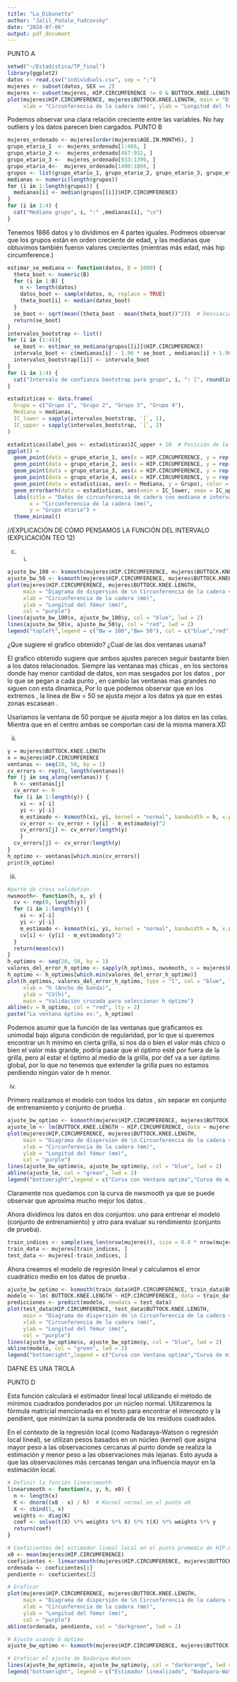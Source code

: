 ---
title: "La_Dibunetta"
author: "Jalil_Pañale_Yudcovsky"
date: "2024-07-06"
output: pdf_document
---
PUNTO A
```{r}
setwd("~/Estadística/TP_final")
library(ggplot2)
datos <- read.csv("individuals.csv", sep = ";")
mujeres <- subset(datos, SEX == 2)
mujeres <- subset(mujeres, HIP.CIRCUMFERENCE != 0 & BUTTOCK.KNEE.LENGTH != 0)
plot(mujeres$HIP.CIRCUMFERENCE, mujeres$BUTTOCK.KNEE.LENGTH, main = "Diagrama de dispersión de \n Circunferencia de la cadera vs longitud del fémur",
     xlab = "Circunferencia de la cadera (mm)", ylab = "Longitud del fémur (mm)", col = "purple")
```
Podemos observar una clara relación creciente entre las variables. No hay outliers y los datos parecen bien cargados.
\n \n
PUNTO B
```{r}
mujeres_ordenado <- mujeres[order(mujeres$AGE.IN.MONTHS), ]
grupo_etario_1  <- mujeres_ordenado[1:466, ]
grupo_etario_2 <-  mujeres_ordenado[467:932, ]
grupo_etario_3 <-  mujeres_ordenado[933:1399, ]
grupo_etario_4<-  mujeres_ordenado[1400:1866, ]
grupos <- list(grupo_etario_1, grupo_etario_2, grupo_etario_3, grupo_etario_4)
medianas <- numeric(length(grupos))
for (i in 1:length(grupos)) {
  medianas[i] <- median(grupos[[i]]$HIP.CIRCUMFERENCE)
}
for (i in 1:4) {
  cat("Mediana grupo", i, ":" ,medianas[i], "\n")
}
```
Tenemos 1866 datos y lo dividimos en 4 partes iguales. Podmeos observar que los grupos están en orden creciente de edad, y las medianas que obtuvimos también fueron valores crecientes (mientras más edad, más hip circumference.)
```{r}
estimar_se_mediana <- function(datos, B = 1000) {
  theta_boot <- numeric(B)
  for (i in 1:B) {
    n <- length(datos)
    datos_boot <- sample(datos, n, replace = TRUE)
    theta_boot[i] <- median(datos_boot)
  }
  se_boot <- sqrt(mean((theta_boot - mean(theta_boot))^2))  # Desviación estándar de las medianas bootstrap
  return(se_boot)
}
intervalos_bootstrap <- list()
for (i in (1:4)){
  se_boot <- estimar_se_mediana(grupos[[i]]$HIP.CIRCUMFERENCE)
  intervalo_boot <- c(medianas[i] - 1.96 * se_boot , medianas[i] + 1.96 * se_boot)
  intervalos_bootstrap[[i]] <- intervalo_boot
}
for (i in 1:4) {
  cat("Intervalo de confianza bootstrap para grupo", i, ": [", round(intervalos_bootstrap[[i]][1], 2), ", ", round(intervalos_bootstrap[[i]][2], 2), "]\n")
}
```
```{r}

estadisticas <- data.frame(
  Grupo = c("Grupo 1", "Grupo 2", "Grupo 3", "Grupo 4"),
  Mediana = medianas,
  IC_lower = sapply(intervalos_bootstrap, `[`, 1),
  IC_upper = sapply(intervalos_bootstrap, `[`, 2)
)

estadisticas$label_pos <- estadisticas$IC_upper + 10  # Posición de la etiqueta para las barras de error
ggplot() +
  geom_point(data = grupo_etario_1, aes(x = HIP.CIRCUMFERENCE, y = rep("Grupo 1", nrow(grupo_etario_1))), color = "gray", size = 2, alpha = 0.5) +
  geom_point(data = grupo_etario_2, aes(x = HIP.CIRCUMFERENCE, y = rep("Grupo 2", nrow(grupo_etario_2))), color = "gray", size = 2, alpha = 0.5) +
  geom_point(data = grupo_etario_3, aes(x = HIP.CIRCUMFERENCE, y = rep("Grupo 3", nrow(grupo_etario_3))), color = "gray", size = 2, alpha = 0.5) +
  geom_point(data = grupo_etario_4, aes(x = HIP.CIRCUMFERENCE, y = rep("Grupo 4", nrow(grupo_etario_4))), color = "gray", size = 2, alpha = 0.5) +
  geom_point(data = estadisticas, aes(x = Mediana, y = Grupo), color = "darkorange", size = 2) +
  geom_errorbarh(data = estadisticas, aes(xmin = IC_lower, xmax = IC_upper, y = Grupo), height = 0.4, color = "darkblue", lwd = 1) +
  labs(title = "Datos de circunferencia de cadera con mediana e intervalo de confianza por grupo etario",
       x = "Circunferencia de la cadera (mm)",
       y = "Grupo etario") +
  theme_minimal()
```
//EXPLICACIÓN DE CÓMO PENSAMOS LA FUNCIÓN DEL INTERVALO (EXPLICACIÓN TEO 12)


c) i)
```{r}
ajuste_bw_100 <- ksmooth(mujeres$HIP.CIRCUMFERENCE, mujeres$BUTTOCK.KNEE.LENGTH, kernel = "normal", bandwidth = 100)
ajuste_bw_50 <- ksmooth(mujeres$HIP.CIRCUMFERENCE, mujeres$BUTTOCK.KNEE.LENGTH, kernel = "normal", bandwidth = 50)
plot(mujeres$HIP.CIRCUMFERENCE, mujeres$BUTTOCK.KNEE.LENGTH, 
     main = "Diagrama de dispersión de \n Circunferencia de la cadera vs longitud del fémur",
     xlab = "Circunferencia de la cadera (mm)", 
     ylab = "Longitud del fémur (mm)", 
     col = "purple")
lines(ajuste_bw_100$x, ajuste_bw_100$y, col = "blue", lwd = 2)
lines(ajuste_bw_50$x, ajuste_bw_50$y, col = "red", lwd = 2)
legend("topleft",legend = c("Bw = 100","Bw= 50"), col = c("blue","red"),lwd = 2)
```

¿Que sugiere el grafico obtenido? ¿Cual de las dos ventanas usarıa?

El grafico obtenido sugiere que ambos ajustes parecen seguir bastante bien a los datos relacionados. 
Siempre las ventanas mas chicas , en los sectores donde hay menor cantidad de datos, son mas sesgados por los datos , por lo que se pegan a cada punto , en cambio las ventanas mas grandes no siguen con esta dinamica, Por lo que podemos observar que en los extremos , la linea de Bw = 50 se ajusta mejor a los datos ya que en estas zonas escasean . 

Usariamos la ventana de 50 porque se ajusta mejor a los datos en las colas. Mientra que en el centro ambas se comportan casi de la misma manera.XD


ii)

```{r}
y = mujeres$BUTTOCK.KNEE.LENGTH
x = mujeres$HIP.CIRCUMFERENCE
ventanas <- seq(20, 50, by = 1)
cv_errors <- rep(0, length(ventanas))
for (j in seq_along(ventanas)) {
  h <- ventanas[j]
  cv_error <- 0
  for (i in 1:length(y)) {
    xi <- x[-i]
    yi <- y[-i]
    m_estimado <- ksmooth(xi, yi, kernel = "normal", bandwidth = h, x.points = x[i])
    cv_error <- cv_error + (y[i] - m_estimado$y)^2
    cv_errors[j] <- cv_error/length(y)
    }
  cv_errors[j] <- cv_error/length(y)
}
h_optimo <- ventanas[which.min(cv_errors)]
print(h_optimo)
```
iii)

```{r}
#parte de cross validation
nwsmooth<- function(h, x, y) {
  cv <- rep(0, length(y))
  for (i in 1:length(y)) {
    xi <- x[-i]
    yi <- y[-i]
    m_estimado <- ksmooth(xi, yi, kernel = "normal", bandwidth = h, x.points = x[i])
    cv[i] <- (y[i] - m_estimado$y)^2
  }
  return(mean(cv))
}
h_optimos <- seq(20, 50, by = 1)
valores_del_error_h_optimo <- sapply(h_optimos, nwsmooth, x = mujeres$HIP.CIRCUMFERENCE, y = mujeres$BUTTOCK.KNEE.LENGTH)
h_optimo <- h_optimos[which.min(valores_del_error_h_optimo)]
plot(h_optimos, valores_del_error_h_optimo, type = "l", col = "blue", lwd = 2,
     xlab = "h (Ancho de banda)", 
     ylab = "CV(h)", 
     main = "Validación cruzada para seleccionar h óptimo")
abline(v = h_optimo, col = "red", lty = 2)
paste("La ventana óptima es:", h_optimo)
```
Podemos asumir que la función de las ventanas que graficamos es unimodal bajo alguna condición de regularidad, por lo que si queremos encontrar un h mínimo en cierta grilla, si nos da o bien el valor más chico o bien el valor más grande, podría pasar que el óptimo esté por fuera de la grilla, pero al estar el óptimo al medio de la grilla, por def va a ser óptimo global, por lo que no tenemos que extender la grilla pues no estamos perdiendo ningún valor de h menor.


iv)

Primero realizamos el modelo con todos los datos , sin separar en conjunto de entrenamiento y conjunto de prueba . 

```{r}
ajuste_bw_optimo <- ksmooth(mujeres$HIP.CIRCUMFERENCE, mujeres$BUTTOCK.KNEE.LENGTH, kernel = "normal", bandwidth = h_optimo)
ajuste_lm <- lm(BUTTOCK.KNEE.LENGTH ~ HIP.CIRCUMFERENCE, data = mujeres)
plot(mujeres$HIP.CIRCUMFERENCE, mujeres$BUTTOCK.KNEE.LENGTH,
     main = "Diagrama de dispersión de \n Circunferencia de la cadera vs longitud del fémur",
     xlab = "Circunferencia de la cadera (mm)", 
     ylab = "Longitud del fémur (mm)", 
     col = "purple")
lines(ajuste_bw_optimo$x, ajuste_bw_optimo$y, col = "blue", lwd = 2)
abline(ajuste_lm, col = "green", lwd = 2)
legend("bottomright",legend = c("Curva con Ventana optima","Curva de minimos cuadrados"), col = c("blue","green"),lwd = 2)
```
Claramente nos quedamos con la curva de nwsmooth ya que se puede observar que aproxima mucho mejor los datos . 

Ahora dividimos los datos en dos conjuntos: uno para entrenar el modelo (conjunto de entrenamiento) y otro para evaluar su rendimiento (conjunto de prueba).

```{r}
train_indices <- sample(seq_len(nrow(mujeres)), size = 0.8 * nrow(mujeres))
train_data <- mujeres[train_indices, ]
test_data <- mujeres[-train_indices, ]
```


Ahora creamos el modelo de regresión lineal y calculamos el error cuadrático medio en los datos de prueba .

```{r}
ajuste_bw_optimo <- ksmooth(train_data$HIP.CIRCUMFERENCE, train_data$BUTTOCK.KNEE.LENGTH, kernel = "normal", bandwidth = h_optimo)
modelo <- lm( BUTTOCK.KNEE.LENGTH ~ HIP.CIRCUMFERENCE, data = train_data)
predicciones <- predict(modelo, newdata = test_data)
plot(test_data$HIP.CIRCUMFERENCE, test_data$BUTTOCK.KNEE.LENGTH,
     main = "Diagrama de dispersión de \n Circunferencia de la cadera vs longitud del fémur",
     xlab = "Circunferencia de la cadera (mm)", 
     ylab = "Longitud del fémur (mm)", 
     col = "purple")
lines(ajuste_bw_optimo$x, ajuste_bw_optimo$y, col = "blue", lwd = 2)
abline(modelo, col = "green", lwd = 2)
legend("bottomright",legend = c("Curva con Ventana optima","Curva de minimos cuadrados"), col = c("blue","green"),lwd = 2)
```
DAFNE ES UNA TROLA 

PUNTO D 

Esta función calculará el estimador lineal local utilizando el método de mínimos cuadrados ponderados por un núcleo normal.
Utilizaremos la fórmula matricial mencionada en el texto para encontrar el intercepto y  la pendient,  que minimizan la suma ponderada de los residuos cuadrados.

En el contexto de la regresión local (como Nadaraya-Watson o regresión local lineal), se utilizan pesos basados en un núcleo (kernel) que asigna mayor peso a las observaciones cercanas al punto donde se realiza la estimación y menor peso a las observaciones más lejanas. Esto ayuda a que las observaciones más cercanas tengan una influencia mayor en la estimación local.

```{r}
# Definir la función linearsmooth
linearsmooth <- function(x, y, h, x0) {
  n <- length(x)
  K <- dnorm((x0 - x) / h)  # Kernel normal en el punto x0
  X <- cbind(1, x)
  weights <- diag(K)
  coef <- solve(t(X) %*% weights %*% X) %*% t(X) %*% weights %*% y
  return(coef)
}

# Coeficientes del estimador lineal local en el punto promedio de HIP.CIRCUMFERENCE
x0 <- mean(mujeres$HIP.CIRCUMFERENCE)
coeficientes <- linearsmooth(mujeres$HIP.CIRCUMFERENCE, mujeres$BUTTOCK.KNEE.LENGTH, 40, x0)
ordenada <- coeficientes[1]
pendiente <- coeficientes[2]

# Graficar
plot(mujeres$HIP.CIRCUMFERENCE, mujeres$BUTTOCK.KNEE.LENGTH,
     main = "Diagrama de dispersión de \n Circunferencia de la cadera vs longitud del fémur",
     xlab = "Circunferencia de la cadera (mm)", 
     ylab = "Longitud del fémur (mm)", 
     col = "purple")
abline(ordenada, pendiente, col = "darkgreen", lwd = 2)

# Ajuste usando h óptimo
ajuste_bw_optimo <- ksmooth(mujeres$HIP.CIRCUMFERENCE, mujeres$BUTTOCK.KNEE.LENGTH, kernel = "normal", bandwidth = h_optimo)

# Graficar el ajuste de Nadaraya-Watson
lines(ajuste_bw_optimo$x, ajuste_bw_optimo$y, col = "darkorange", lwd = 2)
legend("bottomright", legend = c("Estimador linealizado", "Nadayara-Watson"), col = c("darkgreen", "darkorange"), lwd = 2)

```








